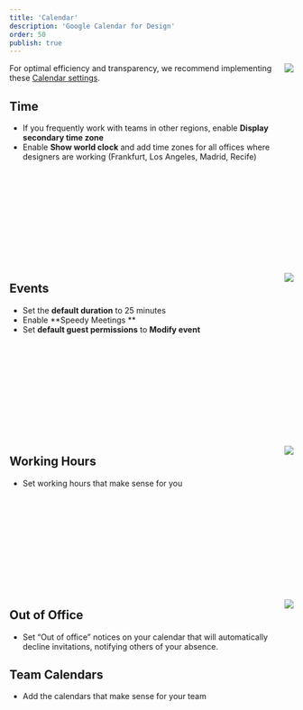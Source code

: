 ```yaml
---
title: 'Calendar'
description: 'Google Calendar for Design'
order: 50
publish: true
---
```



<Image
	src="/images/handbook/tools/calendar/calendar-time-zones.png"
	align="right"
	size="small"
	margin="0 0 2rem 2rem"
	rounded
	dropShadow
/>

For optimal efficiency and transparency, we recommend implementing these [Calendar settings](https://calendar.google.com/calendar/b/1/r/settings).

## Time

-   If you frequently work with teams in other regions, enable **Display secondary time zone**
-   Enable **Show world clock** and add time zones for all offices where designers are working (Frankfurt, Los Angeles, Madrid, Recife)

<br />
<br />
<br />
<br />
<br />
<br />
<br />
<br />
<br />
<br />

<Image
	src="/images/handbook/tools/calendar/calendar-settings.png"
	align="right"
	size="small"
	margin="0 0 2rem 2rem"
	rounded
	dropShadow
/>

## Events

-   Set the **default duration** to 25 minutes
-   Enable **Speedy Meetings **
-   Set **default guest permissions** to **Modify event**

<br />
<br />
<br />
<br />
<br />
<br />
<br />
<br />
<br />
<br />

<Image
	src="/images/handbook/tools/calendar/calendar-working-hours.png"
	align="right"
	size="small"
	margin="0 0 2rem 2rem"
	rounded
	dropShadow
/>

## Working Hours

-   Set working hours that make sense for you

<br />
<br />
<br />
<br />
<br />
<br />
<br />
<br />
<br />
<br />

<Image
	src="/images/handbook/tools/calendar/calendar-out-of-office.png"
	align="right"
	size="small"
	margin="0 0 2rem 2rem"
	rounded
	dropShadow
/>

## Out of Office

-   Set “Out of office” notices on your calendar that will automatically decline invitations, notifying others of your absence.

## Team Calendars

-   Add the calendars that make sense for your team
